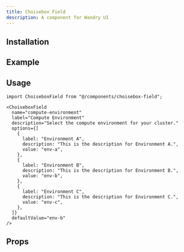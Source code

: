 ```yaml
---
title: Choisebox Field
description: A component for Wandry UI
---
```


## Installation

<CodeBlockCommand
  __pnpm__="pnpm dlx shadcn@latest add @wandry-ui/choisebox-field"
  __npm__="npx shadcn@latest add @wandry-ui/choisebox-field"
  __bun__="bunx --bun shadcn@latest add @wandry-ui/choisebox-field"
  __yarn__="yarn dlx shadcn@latest add @wandry-ui/choisebox-field"
/>

## Example

<ComponentPreview
  src="/registry/examples/choisebox-field-demo.tsx"
  name="choisebox-field-demo"
  description="A component for Wandry UI"
  align="center"
/>

## Usage

```tsx
import ChoiseboxField from "@/components/choisebox-field";
```

```tsx
<ChoiseboxField
  name="compute-environment"
  label="Compute Environment"
  description="Select the compute environment for your cluster."
  options={[
    {
      label: "Environment A",
      description: "This is the description for Environment A.",
      value: "env-a",
    },
    {
      label: "Environment B",
      description: "This is the description for Environment B.",
      value: "env-b",
    },
    {
      label: "Environment C",
      description: "This is the description for Environment C.",
      value: "env-c",
    },
  ]}
  defaultValue="env-b"
/>
```

## Props

<AutoTypeTable
  path="registry/wandry-ui/choisebox-field.tsx"
  name="ChoiseboxFieldProps"
/>
